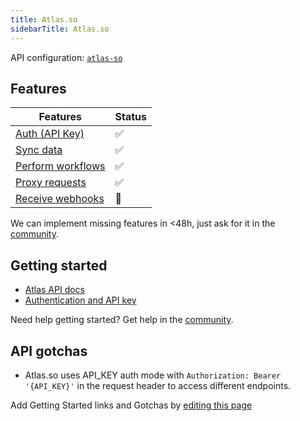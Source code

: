 ```yaml
---
title: Atlas.so
sidebarTitle: Atlas.so
---
```


API configuration: [`atlas-so`](https://nango.dev/providers.yaml)

## Features

| Features | Status |
| - | - |
| [Auth (API Key)](/guides/getting-started/authorize-an-api-from-your-app) | ✅ |
| [Sync data](/guides/getting-started/read-from-an-api) | ✅ |
| [Perform workflows](/guides/getting-started/write-to-an-api) | ✅ |
| [Proxy requests](/guides/proxy-requests-to-an-api) | ✅ |
| [Receive webhooks](/guides/receive-webhooks-from-an-api) | 🚫 |

<Tip>We can implement missing features in &lt;48h, just ask for it in the [community](https://nango.dev/slack).</Tip>

## Getting started

-   [Atlas API docs](https://developers.atlas.so/reference/getting-started-with-your-api)
-   [Authentication and API key](https://developers.atlas.so/reference/getting-started-with-your-api)

<Tip>Need help getting started? Get help in the [community](https://nango.dev/slack).</Tip>

## API gotchas

- Atlas.so uses API_KEY auth mode with `Authorization: Bearer '{API_KEY}'` in the request header to access different endpoints.

<Note>Add Getting Started links and Gotchas by [editing this page](https://github.com/nangohq/nango/tree/master/docs-v2/integrations/all/atlas-so.mdx)</Note>
